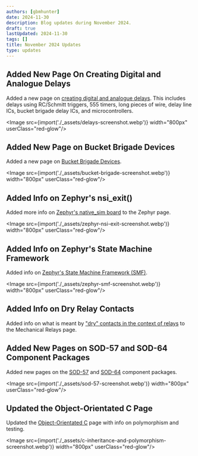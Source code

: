 ```yaml
---
authors: [gbmhunter]
date: 2024-11-30
description: Blog updates during November 2024.
draft: true
lastUpdated: 2024-11-30
tags: []
title: November 2024 Updates
type: updates
---
```


## Added New Page On Creating Digital and Analogue Delays

Added a new page on [creating digital and analogue delays](/electronics/circuit-design/delays/). This includes delays using RC/Schmitt triggers, 555 timers, long pieces of wire, delay line ICs, bucket brigade delay ICs, and microcontrollers.

<Image src={import('./_assets/delays-screenshot.webp')} width="800px" userClass="red-glow"/>

## Added New Page on Bucket Brigade Devices

Added a new page on [Bucket Brigade Devices](/electronics/components/bucket-brigade-devices/).

<Image src={import('./_assets/bucket-brigade-screenshot.webp')} width="800px" userClass="red-glow"/>

## Added Info on Zephyr's nsi_exit()

Added more info on [Zephyr's native_sim board](/programming/operating-systems/zephyr/#native-simulator-native_sim) to the Zephyr page.

<Image src={import('./_assets/zephyr-nsi-exit-screenshot.webp')} width="800px" userClass="red-glow"/>

## Added Info on Zephyr's State Machine Framework

Added info on [Zephyr's State Machine Framework (SMF)](/programming/operating-systems/zephyr/state-machine-framework/).

<Image src={import('./_assets/zephyr-smf-screenshot.webp')} width="800px" userClass="red-glow"/>

## Added Info on Dry Relay Contacts

Added info on what is meant by ["dry" contacts in the context of relays](/electronics/components/relays/mechanical/#dry-contacts) to the Mechanical Relays page.

## Added New Pages on SOD-57 and SOD-64 Component Packages

Added new pages on the [SOD-57](/pcb-design/component-packages/sod-57-component-package/) and [SOD-64](/pcb-design/component-packages/sod-64-component-package/) component packages.

<Image src={import('./_assets/sod-57-screenshot.webp')} width="800px" userClass="red-glow"/>

## Updated the Object-Orientated C Page

Updated the [Object-Orientated C](/programming/languages/c/object-orientated-c/) page with info on polymorphism and testing.

<Image src={import('./_assets/c-inheritance-and-polymorphism-screenshot.webp')} width="800px" userClass="red-glow"/>
